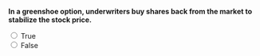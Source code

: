 ::: {.question-block}

**In a greenshoe option, underwriters buy shares back from the market to stabilize the stock price.**

<form>
  <input type="radio" name="q15" value="T" onclick="checkAnswer('q15','F')"> True<br>
  <input type="radio" name="q15" value="F" onclick="checkAnswer('q15','F')"> False<br>
</form>

<div id="feedback-q15" class="feedback" data-status="" style="display:none;">
  The sentence is FALSE: Underwriters *sell* extra shares or buy back to stabilize the price.
</div>

:::
